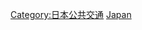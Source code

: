 {{Otheruses|subject=日本航空業的分類|Category:日本航空 (公司)|other=日本兩大航空公司之一的日本航空的分類}}
{{Commonscat|Aviation in Japan}}

[[Category:日本公共交通|Category:日本公共交通]]
[[Category:亚洲各国航空|Japan]]